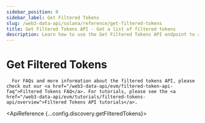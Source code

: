 ```yaml
---
sidebar_position: 0
sidebar_label: Get Filtered Tokens
slug: /web3-data-api/solana/reference/get-filtered-tokens
title: Get Filtered Tokens API - Get a list of filtered tokens
description: Learn how to use the Get Filtered Tokens API endpoint to retrieve a list of tokens that match specified filters and criteria.
---
```



# Get Filtered Tokens <MainnetBadge /> <PremiumEndpointBadge />


<PremiumEndpointNotice>


      For FAQs and more information about the filtered tokens API, please check out our <a href="/web3-data-api/evm/filtered-token-api-faq">Filtered Tokens FAQ</a>. For tutorials, please see the <a href="/web3-data-api/evm/tutorials/filtered-tokens-api/overview">Filtered Tokens API tutorials</a>.

</PremiumEndpointNotice>

<ApiReference {...config.discovery.getFilteredTokens}></ApiReference>
